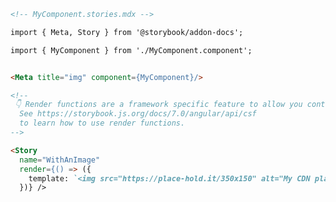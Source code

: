```md
<!-- MyComponent.stories.mdx -->

import { Meta, Story } from '@storybook/addon-docs';

import { MyComponent } from './MyComponent.component';


<Meta title="img" component={MyComponent}/>

<!--
 👇 Render functions are a framework specific feature to allow you control on how the component renders.
  See https://storybook.js.org/docs/7.0/angular/api/csf
  to learn how to use render functions.
-->

<Story 
  name="WithAnImage"
  render={() => ({
    template: `<img src="https://place-hold.it/350x150" alt="My CDN placeholder" />`,
  })} />
```